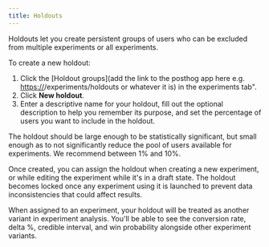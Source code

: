 ```yaml
---
title: Holdouts
---
```


Holdouts let you create persistent groups of users who can be excluded from multiple experiments or all experiments.

To create a new holdout:

1. Click the [Holdout groups](add the link to the posthog app here e.g. [https://](https://us.posthog.com)/experiments/holdouts or whatever it is) in the experiments tab".
2. Click **New holdout**. 
3. Enter a descriptive name for your holdout, fill out the optional description to help you remember its purpose, and set the percentage of users you want to include in the holdout. 

The holdout should be large enough to be statistically significant, but small enough as to not significantly reduce the pool of users available for experiments. We recommend between 1% and 10%.

Once created, you can assign the holdout when creating a new experiment, or while editing the experiment while it's in a draft state. The holdout becomes locked once any experiment using it is launched to prevent data inconsistencies that could affect results.

When assigned to an experiment, your holdout will be treated as another variant in experiment analysis. You'll be able to see the conversion rate, delta %, credible interval, and win probability alongside other experiment variants.